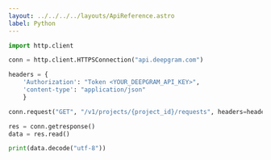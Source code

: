 ---
layout: ../../../../layouts/ApiReference.astro
label: Python
---

```py
import http.client

conn = http.client.HTTPSConnection("api.deepgram.com")

headers = {
    'Authorization': "Token <YOUR_DEEPGRAM_API_KEY>",
    'content-type': "application/json"
    }

conn.request("GET", "/v1/projects/{project_id}/requests", headers=headers)

res = conn.getresponse()
data = res.read()

print(data.decode("utf-8"))
```
